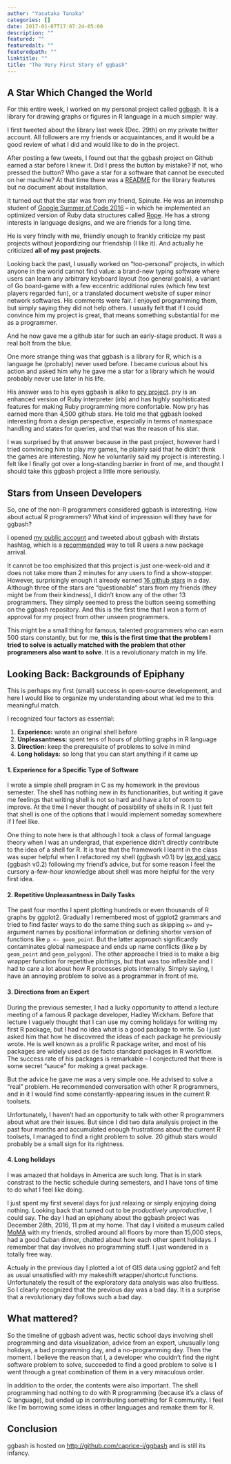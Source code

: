 ```yaml
---
author: "Yasutaka Tanaka"
categories: []
date: 2017-01-07T17:07:24-05:00
description: ""
featured: ""
featuredalt: ""
featuredpath: ""
linktitle: ""
title: "The Very First Story of ggbash"
---
```


<!--
blogdown::install_theme('crakjie/hugo-base-theme');
blogdown::install_theme('jpescador/hugo-future-imperfect')
blogdown::install_theme('jrutheiser/hugo-lithium-theme')
blogdown::install_theme('tmaiaroto/hugo-redlounge')
-->

## A Star Which Changed the World

For this entire week, I worked on my personal project called [ggbash](https://github.com/caprice-j/ggbash). It is a library for drawing graphs or figures in R language in a much simpler way. 

I first tweeted about the library last week (Dec. 29th) on my private twitter account. All followers are my friends or acquaintances, and it would be a good review of what I did and would like to do in the project.

After posting a few tweets, I found out that the ggbash project on Github earned a star before I knew it. Did I press the button by mistake? If not, who pressed the button? Who gave a star for a software that cannot be executed on her machine? At that time there was a [README](https://github.com/caprice-j/ggbash/tree/e569eed4631a2ded1ec16653c4d856e9147bbb76) for the library features but no document about installation.

It turned out that the star was from my friend, Spinute. He was an internship student of [Google Summer of Code 2016](https://summerofcode.withgoogle.com/archive/2016/projects/5201565367402496/) -- in which he implemented an optimized version of Ruby data structures called [Rope](https://github.com/spinute/CRope). He has a strong interests in language designs, and we are friends for a long time.

He is very frindly with me, friendly enough to frankly criticize my past projects without jeopardizing our friendship (I like it). And actually he criticized **all of my past projects**.

Looking back the past, I usually worked on "too-personal" projects, in which anyone in the world cannot find value: a brand-new typing software where users can learn any arbitrary keyboard layout (too general goals), a variant of Go board-game with a few eccentric additional rules (which few test players regarded fun), or a translated document website of super minor network softwares. His comments were fair. I enjoyed programming them, but simply saying they did not help others. I usually felt that if I could convince him my project is great, that means something substantial for me as a programmer.

And he now gave me a github star for such an early-stage product.
It was a real bolt from the blue.

One more strange thing was that ggbash is a library for R, which is a language he (probably) never used before. I became curious about his action and asked him why he gave me a star for a library which he would probably never use later in his life.

His answer was to his eyes ggbash is alike to [pry project](https://github.com/pry/pry). pry is an enhanced version of Ruby interpreter (irb) and has highly sophisticated features for making Ruby programming more confortable. Now pry has earned more than 4,500 github stars. He told me that ggbash looked interesting from a design perspective, especially in terms of namespace handling and states for queries, and that was the reason of his star.

I was surprised by that answer because in the past project, however hard I tried convincing him to play my games, he plainly said that he didn't think the games are interesting. Now he voluntarily said my project is interesting. I felt like I finally got over a long-standing barrier in front of me, and thought I should take this ggbash project a little more seriously.

## Stars from Unseen Developers

So, one of the non-R programmers considered ggbash is interesting.
How about actual R programmers? What kind of impression will they have for ggbash?

I opened [my public account](https://twitter.com/yas_tnk) and tweeted about ggbash with \#rstats hashtag, which is a [recommended](http://r-pkgs.had.co.nz/release.html#promotion) way to tell R users a new package arrival.

It cannot be too emphisized that this project is just one-week-old and it does not take more than 2 minutes for any users to find a show-stopper. However, surprisingly enough it already earned [16 github stars](https://github.com/caprice-j/ggbash/stargazers) in a day.
Although three of the stars are "questionable" stars from my friends (they might be from their kindness), I didn't know any of the other 13 programmers. They simply seemed to press the button seeing something on the ggbash repository. And this is the first time that I won a form of approval for my project from other unseen programmers.

This might be a small thing for famous, talented programmers who can earn 500 stars constantly, but for me, **this is the first time that the problem I tried to solve is actually matched with the problem that other programmers also want to solve**. It is a revolutionary match in my life.

## Looking Back: Backgrounds of Epiphany

This is perhaps my first (small) success in open-source developement, and here I would like to organize my understanding about what led me to this meaningful match.

I recognized four factors as essential:

1. **Experience:** wrote an original shell before
2. **Unpleasantness:** spent tens of hours of plotting graphs in R language
3. **Direction: ** keep the prerequisite of problems to solve in mind
4. **Long holidays:** so long that you can start anything if it came up

#### 1. Experience for a Specific Type of Software

I wrote a simple shell program in C as my homework in the previous semester. The shell has nothing new in its functionarities, but writing it gave me feelings that writing shell is not so hard and have a lot of room to improve. At the time I never thought of possibility of shells in R. I just felt that shell is one of the options that I would implement someday somewhere if I feel like.

One thing to note here is that although I took a class of formal language theory when I was an undergrad, that experience didn't directly contribute to the idea of a shell for R. It is true that the framework I learnt in the class was super helpful when I refactored my shell (ggbash v0.1) by [lex and yacc](https://github.com/systemincloud/rly) (ggbash v0.2) following my friend's advice, but for some reason I feel the cursory a-few-hour knowledge about shell was more helpful for the very first idea.

#### 2. Repetitive Unpleasantness in Daily Tasks

The past four months I spent plotting hundreds or even thousands of R graphs by ggplot2. Gradually I remembered most of ggplot2 grammars and tried to find faster ways to do the same thing such as skipping `x=` and `y=` argument names by positional information or defining shorter version of functions like `p <- geom_point`. But the latter approach significantly contaminates global namespace and ends up name conflicts (like `p` by `geom_point` and `geom_polygon`). The other approache I tried is to make a big wrapper function for repetitive plottings, but that was too inflexible and I had to care a lot about how R processes plots internally. Simply saying, I have an annoying problem to solve as a programmer in front of me.


#### 3. Directions from an Expert

During the previous semester, I had a lucky opportunity to attend a lecture meeting of a famous R package developer, Hadley Wickham. Before that lecture I vaguely thought that I can use my coming holidays for writing my first R package, but I had no idea what is a good package to write. So I just asked him that how he discovered the ideas of each package he previously wrote. He is well known as a prolific R package writer, and most of his packages are widely used as de facto standard packages in R workflow. The success rate of his packages is remarkable -- I conjectured that there is some secret "sauce" for making a great package.

But the advice he gave me was a very simple one. He advised to solve a "real" problem. He recommended conversation with other R programmers, and in it I would find some constantly-appearing issues in the current R toolsets.

Unfortunately, I haven't had an opportunity to talk with other R programmers about what are their issues. But since I did two data analysis project in the past four months and accumulated enough frustrations about the current R toolsets, I managed to find a right problem to solve. 20 github stars would probably be a small sign for its rightness.

#### 4. Long holidays

I was amazed that holidays in America are such long. That is in stark constrast to the hectic schedule during semesters, and I have tons of time to do what I feel like doing.

I just spent my first several days for just relaxing or simply enjoying doing nothing. Looking back that turned out to be _productively unproductive_, I could say.
The day I had an epiphany about the ggbash project was December 28th, 2016, 11 pm at my home. That day I visited a museum called [MoMA](https://www.moma.org/) with my friends, strolled around all floors by more than 15,000 steps, had a good Cuban dinner, chatted about how each other spent holidays. I remember that day involves no programming stuff. I just wondered in a totally free way.

Actualy in the previous day I plotted a lot of GIS data using ggplot2 and felt as usual unsatisfied with my makeshift wrapper/shortcut functions. Unfortunately the result of the exploratory data analysis was also fruitless. So I clearly recognized that the previous day was a bad day. It is a surprise that a revolutionary day follows such a bad day.

## What mattered?

So the timeline of ggbash advent was, hectic school days involving shell programming and data visualization, advice from an expert, unusually long holidays, a bad programming day, and a no-programming day. Then the moment. I believe the reason that I, a developer who couldn't find the right software problem to solve, succeeded to find a good problem to solve is I went through a great combination of them in a very miraculous order. 

In addition to the order, the contents were also important. The shell programming had nothing to do with R programming (because it's a class of C language), but ended up in contributing something for R community. I feel like I'm borrowing some ideas in other languages and remake them for R.

## Conclusion




ggbash is hosted on <http://github.com/caprice-j/ggbash> and is still its infancy.